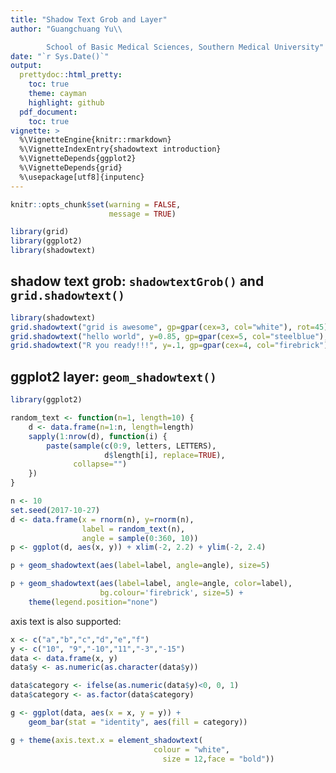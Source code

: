 ```yaml
---
title: "Shadow Text Grob and Layer"
author: "Guangchuang Yu\\

        School of Basic Medical Sciences, Southern Medical University"
date: "`r Sys.Date()`"
output:
  prettydoc::html_pretty:
    toc: true
    theme: cayman
    highlight: github
  pdf_document:
    toc: true
vignette: >
  %\VignetteEngine{knitr::rmarkdown}
  %\VignetteIndexEntry{shadowtext introduction}
  %\VignetteDepends{ggplot2}
  %\VignetteDepends{grid}
  %\usepackage[utf8]{inputenc}
---
```




```r
knitr::opts_chunk$set(warning = FALSE,
                      message = TRUE)

library(grid)
library(ggplot2)
library(shadowtext)
```



## shadow text grob: `shadowtextGrob()` and `grid.shadowtext()`


```r
library(shadowtext)
grid.shadowtext("grid is awesome", gp=gpar(cex=3, col="white"), rot=45)
grid.shadowtext("hello world", y=0.85, gp=gpar(cex=5, col="steelblue"), bg.colour="firebrick")
grid.shadowtext("R you ready!!!", y=.1, gp=gpar(cex=4, col="firebrick"))
```


## ggplot2 layer: `geom_shadowtext()`


```r
library(ggplot2)

random_text <- function(n=1, length=10) {
    d <- data.frame(n=1:n, length=length)
    sapply(1:nrow(d), function(i) {
        paste(sample(c(0:9, letters, LETTERS),
                     d$length[i], replace=TRUE),
              collapse="")
    })
}

n <- 10
set.seed(2017-10-27)
d <- data.frame(x = rnorm(n), y=rnorm(n),
                label = random_text(n),
                angle = sample(0:360, 10))
p <- ggplot(d, aes(x, y)) + xlim(-2, 2.2) + ylim(-2, 2.4)

p + geom_shadowtext(aes(label=label, angle=angle), size=5)

p + geom_shadowtext(aes(label=label, angle=angle, color=label),
                    bg.colour='firebrick', size=5) +
    theme(legend.position="none")
```

axis text is also supported:

```r
x <- c("a","b","c","d","e","f")
y <- c("10", "9","-10","11","-3","-15")
data <- data.frame(x, y)
data$y <- as.numeric(as.character(data$y))

data$category <- ifelse(as.numeric(data$y)<0, 0, 1)
data$category <- as.factor(data$category)

g <- ggplot(data, aes(x = x, y = y)) +  
    geom_bar(stat = "identity", aes(fill = category))

g + theme(axis.text.x = element_shadowtext( 
                      			colour = "white", 
			                      size = 12,face = "bold"))
```
